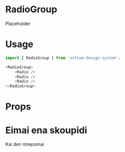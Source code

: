 
<Meta title="Design System|RadioGroup" component={RadioGroup} />

# RadioGroup

Placeholder

# Usage

```js
import { RadioGroup } from 'orfium-design-system';

<RadioGroup>
    <Radio />
    <Radio />
    <Radio />
</RadioGroup>
```

# Props

<Props of={RadioGroup} />

# Eimai ena skoupidi

Kai den ntrepomai


<Preview>
  <Story name="Radio with options">
    <div style={{ color: '#82e616' }}>
      <RadioGroup defaultValue="b">
          <Radio value="a" />
          <Radio value="b" />
          <Radio value="c" />
      </RadioGroup>
    </div>
  </Story>
</Preview>
